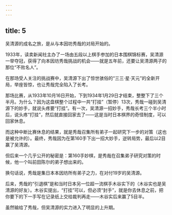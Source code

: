 ```yaml
---
---
---
```

title: 5
---



吴清源的成名之旅，是从与本因坊秀哉的对局开始的。

1933年，读卖新闻社主办了一场由五段以上棋手参加的日本围棋锦标赛，吴清源一举夺冠，获得了向本因坊秀哉挑战的机会——就是五年前，还要让吴清源两子的那位“不败名人”。

在那场受人关注的挑战赛中，吴清源下出了惊世骇俗的“三三·星·天元”的全新开局，举座皆惊，也让秀哉完全陷入了长考。

那场比赛，从1933年10月16日开始，下到1934年1月29日才结束，整整下了三个半月。为什么？因为这盘棋整个过程中一共“打挂”（暂停）13次，秀哉一碰到吴清源下的妙手，就说头疼要“打挂”。有一次，吴清源一招妙手，秀哉长考三个半小时后，说头疼“打挂”，然后就直接回家去了——这是当时日本棋界的奇怪制度，可以回家休息。

而这种中断比赛休息的结果，就是秀哉召集所有弟子一起研究下一步的对策（这也是被允许的）。最终，秀哉因为在第160手下出一招大妙手，逆转局势，最后以2目赢了吴清源。

但后来一个几乎公开的秘密是：第160手妙棋，是秀哉在召集弟子研究对策的时候，他一个叫前田陈尔的弟子想出来的。

换句话说，秀哉是集日本本因坊所有弟子之力，在对付19岁的吴清源。

后来，秀哉的“引退棋”是和当时日本另一位超一流棋手木谷实下的（木谷实也是吴清源的好友）。木谷实提出，“打挂”可以，但必须“封手”，就是你去休息之前，把你要下的下一手写在记录纸上交给裁判再走——木谷实后来赢了5目半。

虽然输给了秀哉，但吴清源的实力进入了明显的上升期。